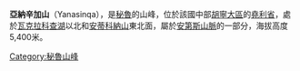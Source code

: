 {{Coord|11|34|28|S|76|10|19|W|display=title}}

'''亞納辛加山'''（Yanasinqa），是[[秘魯|秘魯]]的山峰，位於該國中部[[胡寧大區|胡寧大區]]的[[堯利省|堯利省]]，處於[[瓦克拉科查湖|瓦克拉科查湖]]以北和[[安蒂科納山|安蒂科納山]]東北面，屬於[[安第斯山脈|安第斯山脈]]的一部分，海拔高度5,400米。

{{Peru-geo-stub}}
[[Category:秘魯山峰|Category:秘魯山峰]]
